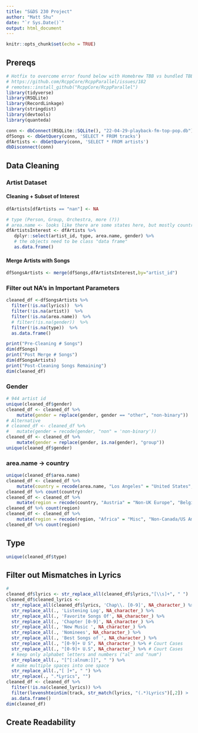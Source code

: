 ```yaml
---
title: "S&DS 230 Project"
author: "Matt Shu"
date: "`r Sys.Date()`"
output: html_document
---
```


```r
knitr::opts_chunk$set(echo = TRUE)
```

## Prereqs

```r
# Hotfix to overcome error found below with Homebrew TBB vs bundled TBB (only needed once): 
# https://github.com/RcppCore/RcppParallel/issues/182
# remotes::install_github("RcppCore/RcppParallel") 
library(tidyverse)
library(RSQLite)
library(RecordLinkage)
library(stringdist)
library(devtools)
library(quanteda)
```

```r
conn <- dbConnect(RSQLite::SQLite(), "22-04-29-playback-fm-top-pop.db")
dfSongs <- dbGetQuery(conn, 'SELECT * FROM tracks')
dfArtists <- dbGetQuery(conn, 'SELECT * FROM artists')
dbDisconnect(conn)
```


## Data Cleaning
### Artist Dataset
#### Cleaning + Subset of Interest
```r
dfArtists[dfArtists == "nan"] <- NA

# type (Person, Group, Orchestra, more (?))
# area.name <- looks like there are some states here, but mostly countries!
dfArtistsInterest <- dfArtists %>%
   dplyr::select(artist_id, type, area.name, gender) %>%
   # the objects need to be class "data frame" 
   as.data.frame()
```
#### Merge Artists with Songs
```r
dfSongsArtists <- merge(dfSongs,dfArtistsInterest,by="artist_id")
```

### Filter out NA's in Important Parameters
```r
cleaned_df <-dfSongsArtists %>%
  filter(!is.na(lyrics))  %>%
  filter(!is.na(artist))  %>%
  filter(!is.na(area.name))  %>%
  # filter(!is.na(gender))  %>%
  filter(!is.na(type))  %>%
  as.data.frame()
```

```r
print("Pre-Cleaning # Songs")
dim(dfSongs)
print("Post Merge # Songs")
dim(dfSongsArtists)
print("Post-Cleaning Songs Remaining")
dim(cleaned_df)
```

### Gender
```r
# 944 artist id
unique(cleaned_df$gender)
cleaned_df <- cleaned_df %>% 
    mutate(gender = replace(gender, gender == "other", "non-binary"))
# Alternative
# cleaned_df <- cleaned_df %>%
#   mutate(gender = recode(gender, "non" = 'non-binary'))
cleaned_df <- cleaned_df %>% 
    mutate(gender = replace(gender, is.na(gender), "group"))
unique(cleaned_df$gender)
```

### area.name -> country
```r
unique(cleaned_df$area.name)
cleaned_df <- cleaned_df %>% 
    mutate(country = recode(area.name, "Los Angeles" = "United States", "Boston" = "United States", "Malvern" = "United States", "Olympia Fields" = "United States", "Alpharetta" = "United States", "Atlanta" = "United States", "Nordrhein-Westfalen" = "Germany", "Saddle River" = "United States", "Florida" = "United States", "Hollywood" = "United States", "Manhattan" = "United States", "Vancouver" = "Canada", "Portland" = "United States", "Quebec" = "Canada", "New York" = "United States", "Hawaii" = "United States", "Devon" = "United States", "Toronto" = "Canada", "[Worldwide]" = "Worldwide", "London" = "United Kingdom", "British Virgin Islands" = "United Kingdom", "Brooklyn" = "United States", "Ann Arbor" = "United States", "Salt Lake City" = "United States", "Rome" = "Italy", "Nashville" = "United States", "Chicago" = "United States", "Houston" = "United States", "Scotland" = "United Kingdom", "England" = "United Kingdom", "Puerto Rico" = "United States"))
cleaned_df %>% count(country)
cleaned_df <- cleaned_df %>% 
    mutate(region = recode(country, "Austria" = "Non-UK Europe", "Belgium" = "Non-UK Europe", "Austria" = "Non-UK Europe", "Denmark" = "Non-UK Europe", "Finland" = "Non-UK Europe", "France" = "Non-UK Europe", "Germany" = "Non-UK Europe", "Greece" = "Non-UK Europe", "Iceland" = "Non-UK Europe", "Ireland" = "Non-UK Europe", "Italy" = "Non-UK Europe", "Moldova" = "Non-UK Europe", "Netherelands" = "Non-UK Europe", "Norway" = "Non-UK Europe", "Romania" = "Non-UK Europe", "Russia" = "Non-UK Europe", "Switzerland" = "Non-UK Europe", "Sweden" = "Non-UK Europe", "Spain" = "Non-UK Europe", "Netherlands" = "Non-UK Europe", "Senegal" = "Africa", "Guinea" = "Africa", "Jamaica" = "Africa", "Morocco" = "Africa", "South Africa" = "Africa", "Bahamas" = "Non-Canada/US Americas", "Barbados" = "Non-Canada/US Americas", "Jamaica" = "Non-Canada/US Americas", "Colombia" = "Non-Canada/US Americas", "Panama" = "Non-Canada/US Americas", "Saint Vincent and The Grenadines" = "Non-Canada/US Americas", "Japan" = "Misc", "South Korea" = "Misc", "Worldwide" = "Misc", "Philippines" = "Misc", "Australia" = "Oceania", "New Zealand" = "Oceania"))
cleaned_df %>% count(region)
cleaned_df <- cleaned_df %>% 
    mutate(region = recode(region, "Africa" = "Misc", "Non-Canada/US Americas" = "Misc", "Oceania" = "Misc"))
cleaned_df %>% count(region)
```

## Type
```r
unique(cleaned_df$type)
```

## Filter out Mismatches in Lyrics

```r
# 
cleaned_df$lyrics <- str_replace_all(cleaned_df$lyrics,"[\\s]+", " ")
cleaned_df$cleaned_lyrics <- 
  str_replace_all(cleaned_df$lyrics, 'Chap\\. [0-9]', NA_character_) %>%
  str_replace_all(., 'Listening Log', NA_character_) %>%
  str_replace_all(., 'Favorite Songs Of', NA_character_) %>%
  str_replace_all(., 'Chapter [0-9]', NA_character_) %>%
  str_replace_all(., 'New Music ', NA_character_) %>%
  str_replace_all(., 'Nominees', NA_character_) %>%
  str_replace_all(., 'Best Songs of ', NA_character_) %>%
  str_replace_all(., "[0-9]+ U S", NA_character_) %>% # Court Cases
  str_replace_all(., "[0-9]+ U.S", NA_character_) %>% # Court Cases
  # keep only alphabet letters and numbers ("al" and "num")
  str_replace_all(., "[^[:alnum:]]", " ") %>%
  # make multiple spaces into one space
  str_replace_all(.,"[ ]+", " ") %>%
  str_replace(., ".*Lyrics", "")
cleaned_df <- cleaned_df %>%
  filter(!is.na(cleaned_lyrics)) %>%
  filter(levenshteinSim(track, str_match(lyrics, "(.*)Lyrics")[,2]) > .5) %>% # There are some false positives, when there are other languages
  as.data.frame()
dim(cleaned_df)
```



## Create Readability